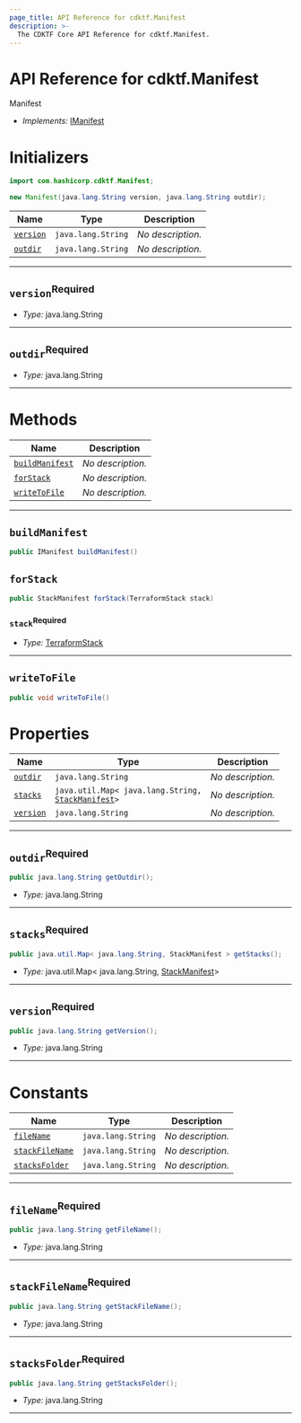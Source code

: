 ```yaml
---
page_title: API Reference for cdktf.Manifest
description: >-
  The CDKTF Core API Reference for cdktf.Manifest.
---
```


<!-- This file is generated through yarn generate-docs -->

# API Reference for cdktf.Manifest

   Manifest <a name="Manifest" id="cdktf.Manifest"></a>
  
  - *Implements:* <a href="#cdktf.IManifest">IManifest</a>
  
  # Initializers <a name="Initializers" id="cdktf.Manifest.Initializer"></a>
  
  ```java
  import com.hashicorp.cdktf.Manifest;
  
  new Manifest(java.lang.String version, java.lang.String outdir);
  ```
  
  | **Name** | **Type** | **Description** |
  | --- | --- | --- |
  | <code><a href="#cdktf.Manifest.Initializer.parameter.version">version</a></code> | <code>java.lang.String</code> | *No description.* |
  | <code><a href="#cdktf.Manifest.Initializer.parameter.outdir">outdir</a></code> | <code>java.lang.String</code> | *No description.* |
  
  ---
  
  ## `version`<sup>Required</sup> <a name="version" id="cdktf.Manifest.Initializer.parameter.version"></a>
  
  - *Type:* java.lang.String
  
  ---
  
  ## `outdir`<sup>Required</sup> <a name="outdir" id="cdktf.Manifest.Initializer.parameter.outdir"></a>
  
  - *Type:* java.lang.String
  
  ---
  
  # Methods <a name="Methods" id="Methods"></a>
  
  | **Name** | **Description** |
  | --- | --- |
  | <code><a href="#cdktf.Manifest.buildManifest">buildManifest</a></code> | *No description.* |
  | <code><a href="#cdktf.Manifest.forStack">forStack</a></code> | *No description.* |
  | <code><a href="#cdktf.Manifest.writeToFile">writeToFile</a></code> | *No description.* |
  
  ---
  
  ## `buildManifest` <a name="buildManifest" id="cdktf.Manifest.buildManifest"></a>
  
  ```java
  public IManifest buildManifest()
  ```
  
  ## `forStack` <a name="forStack" id="cdktf.Manifest.forStack"></a>
  
  ```java
  public StackManifest forStack(TerraformStack stack)
  ```
  
  ### `stack`<sup>Required</sup> <a name="stack" id="cdktf.Manifest.forStack.parameter.stack"></a>
  
  - *Type:* <a href="#cdktf.TerraformStack">TerraformStack</a>
  
  ---
  
  ## `writeToFile` <a name="writeToFile" id="cdktf.Manifest.writeToFile"></a>
  
  ```java
  public void writeToFile()
  ```
  
  
  # Properties <a name="Properties" id="Properties"></a>
  
  | **Name** | **Type** | **Description** |
  | --- | --- | --- |
  | <code><a href="#cdktf.Manifest.property.outdir">outdir</a></code> | <code>java.lang.String</code> | *No description.* |
  | <code><a href="#cdktf.Manifest.property.stacks">stacks</a></code> | <code>java.util.Map<  java.lang.String, <a href="#cdktf.StackManifest">StackManifest</a>></code> | *No description.* |
  | <code><a href="#cdktf.Manifest.property.version">version</a></code> | <code>java.lang.String</code> | *No description.* |
  
  ---
  
  ## `outdir`<sup>Required</sup> <a name="outdir" id="cdktf.Manifest.property.outdir"></a>
  
  ```java
  public java.lang.String getOutdir();
  ```
  
  - *Type:* java.lang.String
  
  ---
  
  ## `stacks`<sup>Required</sup> <a name="stacks" id="cdktf.Manifest.property.stacks"></a>
  
  ```java
  public java.util.Map< java.lang.String, StackManifest > getStacks();
  ```
  
  - *Type:* java.util.Map<  java.lang.String, <a href="#cdktf.StackManifest">StackManifest</a>>
  
  ---
  
  ## `version`<sup>Required</sup> <a name="version" id="cdktf.Manifest.property.version"></a>
  
  ```java
  public java.lang.String getVersion();
  ```
  
  - *Type:* java.lang.String
  
  ---
  
  # Constants <a name="Constants" id="Constants"></a>
  
  | **Name** | **Type** | **Description** |
  | --- | --- | --- |
  | <code><a href="#cdktf.Manifest.property.fileName">fileName</a></code> | <code>java.lang.String</code> | *No description.* |
  | <code><a href="#cdktf.Manifest.property.stackFileName">stackFileName</a></code> | <code>java.lang.String</code> | *No description.* |
  | <code><a href="#cdktf.Manifest.property.stacksFolder">stacksFolder</a></code> | <code>java.lang.String</code> | *No description.* |
  
  ---
  
  ## `fileName`<sup>Required</sup> <a name="fileName" id="cdktf.Manifest.property.fileName"></a>
  
  ```java
  public java.lang.String getFileName();
  ```
  
  - *Type:* java.lang.String
  
  ---
  
  ## `stackFileName`<sup>Required</sup> <a name="stackFileName" id="cdktf.Manifest.property.stackFileName"></a>
  
  ```java
  public java.lang.String getStackFileName();
  ```
  
  - *Type:* java.lang.String
  
  ---
  
  ## `stacksFolder`<sup>Required</sup> <a name="stacksFolder" id="cdktf.Manifest.property.stacksFolder"></a>
  
  ```java
  public java.lang.String getStacksFolder();
  ```
  
  - *Type:* java.lang.String
  
  ---
  
